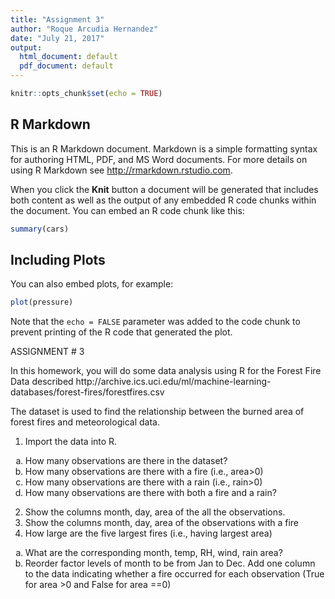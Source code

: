 ```yaml
---
title: "Assignment 3"
author: "Roque Arcudia Hernandez"
date: "July 21, 2017"
output:
  html_document: default
  pdf_document: default
---
```


```r
knitr::opts_chunk$set(echo = TRUE)
```

## R Markdown

This is an R Markdown document. Markdown is a simple formatting syntax for authoring HTML, PDF, and MS Word documents. For more details on using R Markdown see <http://rmarkdown.rstudio.com>.

When you click the **Knit** button a document will be generated that includes both content as well as the output of any embedded R code chunks within the document. You can embed an R code chunk like this:

```r
summary(cars)
```

## Including Plots

You can also embed plots, for example:

```r
plot(pressure)
```

Note that the `echo = FALSE` parameter was added to the code chunk to prevent printing of the R code that generated the plot.


ASSIGNMENT # 3

In this homework, you will do some data analysis using R for the Forest Fire Data described http://archive.ics.uci.edu/ml/machine-learning-databases/forest-fires/forestfires.csv

The dataset is used to find the relationship between the burned area of forest fires and meteorological data.

1. Import the data into R.
a. How many observations are there in the
dataset?
b. How many observations are there with a fire
(i.e., area>0)
c. How many observations are there with a rain
(i.e., rain>0)
d. How many observations are there with both a
fire and a rain?
2. Show the columns month, day, area of the all the observations.
3. Show the columns month, day, area of the observations with a fire
4. How large are the five largest fires (i.e., having largest area)
a. What are the corresponding month, temp, RH, wind, rain area?
b. Reorder factor levels of month to be from Jan to Dec. Add one column to the data indicating whether a fire occurred for each observation (True for area >0 and False for area ==0)



